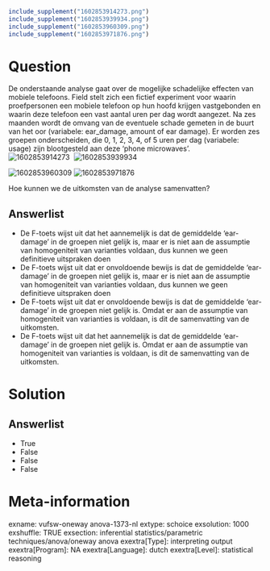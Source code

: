 ```{r, echo = FALSE, results = "hide"}
include_supplement("1602853914273.png")
include_supplement("1602853939934.png")
include_supplement("1602853960309.png")
include_supplement("1602853971876.png")
```

Question
========
De onderstaande analyse gaat over de mogelijke schadelijke effecten van
mobiele telefoons. Field stelt zich een fictief experiment voor waarin
proefpersonen een mobiele telefoon op hun hoofd krijgen vastgebonden en
waarin deze telefoon een vast aantal uren per dag wordt aangezet. Na zes
maanden wordt de omvang van de eventuele schade gemeten in de buurt van
het oor (variabele: ear\_damage, amount of ear damage). Er worden zes
groepen onderscheiden, die 0, 1, 2, 3, 4, of 5 uren per dag (variabele:
usage) zijn blootgesteld aan deze ‘phone microwaves’.  
<img src="1602853914273.png" class="fr-fic fr-dii tvcss_2"
alt="1602853914273" /> 
<img src="1602853939934.png" class="fr-fic fr-dii tvcss_3"
alt="1602853939934" />  
  
<img src="1602853960309.png" class="fr-fic fr-dii tvcss_4"
alt="1602853960309" /> <img src="1602853971876.png" class="fr-fic fr-dii tvcss_5"
alt="1602853971876" />  
  
Hoe kunnen we de uitkomsten van de analyse samenvatten?

Answerlist
----------
* De F-toets wijst uit dat het aannemelijk is dat de gemiddelde
  ‘ear-damage’ in de groepen niet gelijk is, maar er is niet aan de
  assumptie van homogeniteit van varianties voldaan, dus kunnen we geen
  definitieve uitspraken doen
* De F-toets wijst uit dat er onvoldoende bewijs is dat de gemiddelde
  ‘ear-damage’ in de groepen niet gelijk is, maar er is niet aan de
  assumptie van homogeniteit van varianties voldaan, dus kunnen we geen
  definitieve uitspraken doen
* De F-toets wijst uit dat er onvoldoende bewijs is dat de gemiddelde
  ‘ear-damage’ in de groepen niet gelijk is. Omdat er aan de assumptie van
  homogeniteit van varianties is voldaan, is dit de samenvatting van de
  uitkomsten.
* De F-toets wijst uit dat het aannemelijk is dat de gemiddelde
  ‘ear-damage’ in de groepen niet gelijk is. Omdat er aan de assumptie van
  homogeniteit van varianties is voldaan, is dit de samenvatting van de
  uitkomsten.

Solution
========










Answerlist
----------
* True
* False
* False
* False

Meta-information
================
exname: vufsw-oneway anova-1373-nl
extype: schoice
exsolution: 1000
exshuffle: TRUE
exsection: inferential statistics/parametric techniques/anova/oneway anova
exextra[Type]: interpreting output
exextra[Program]: NA
exextra[Language]: dutch
exextra[Level]: statistical reasoning

